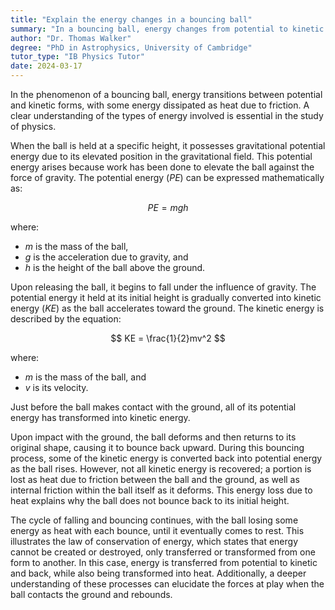```yaml
---
title: "Explain the energy changes in a bouncing ball"
summary: "In a bouncing ball, energy changes from potential to kinetic and back, with some energy lost as heat due to friction. Understanding the types of energy involved is crucial in physics."
author: "Dr. Thomas Walker"
degree: "PhD in Astrophysics, University of Cambridge"
tutor_type: "IB Physics Tutor"
date: 2024-03-17
---
```


In the phenomenon of a bouncing ball, energy transitions between potential and kinetic forms, with some energy dissipated as heat due to friction. A clear understanding of the types of energy involved is essential in the study of physics.

When the ball is held at a specific height, it possesses gravitational potential energy due to its elevated position in the gravitational field. This potential energy arises because work has been done to elevate the ball against the force of gravity. The potential energy ($PE$) can be expressed mathematically as:

$$
PE = mgh
$$

where:
- $m$ is the mass of the ball,
- $g$ is the acceleration due to gravity, and
- $h$ is the height of the ball above the ground.

Upon releasing the ball, it begins to fall under the influence of gravity. The potential energy it held at its initial height is gradually converted into kinetic energy ($KE$) as the ball accelerates toward the ground. The kinetic energy is described by the equation:

$$
KE = \frac{1}{2}mv^2
$$

where:
- $m$ is the mass of the ball, and
- $v$ is its velocity. 

Just before the ball makes contact with the ground, all of its potential energy has transformed into kinetic energy.

Upon impact with the ground, the ball deforms and then returns to its original shape, causing it to bounce back upward. During this bouncing process, some of the kinetic energy is converted back into potential energy as the ball rises. However, not all kinetic energy is recovered; a portion is lost as heat due to friction between the ball and the ground, as well as internal friction within the ball itself as it deforms. This energy loss due to heat explains why the ball does not bounce back to its initial height.

The cycle of falling and bouncing continues, with the ball losing some energy as heat with each bounce, until it eventually comes to rest. This illustrates the law of conservation of energy, which states that energy cannot be created or destroyed, only transferred or transformed from one form to another. In this case, energy is transferred from potential to kinetic and back, while also being transformed into heat. Additionally, a deeper understanding of these processes can elucidate the forces at play when the ball contacts the ground and rebounds.
    